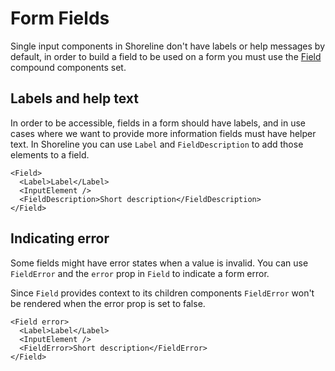 # Form Fields

Single input components in Shoreline don't have labels or help messages by default, in order to build a field to be used on a form you must use the [Field](/components/field/api-reference) compound components set.

## Labels and help text

In order to be accessible, fields in a form should have labels, and in use cases where we want to provide more information fields must have helper text. In Shoreline you can use `Label` and `FieldDescription` to add those elements to a field.

```tsx
<Field>
  <Label>Label</Label>
  <InputElement />
  <FieldDescription>Short description</FieldDescription>
</Field>
```

## Indicating error

Some fields might have error states when a value is invalid. You can use `FieldError` and the `error` prop in `Field` to indicate a form error.

Since `Field` provides context to its children components `FieldError` won't be rendered when the error prop is set to false.

```tsx
<Field error>
  <Label>Label</Label>
  <InputElement />
  <FieldError>Short description</FieldError>
</Field>
```
